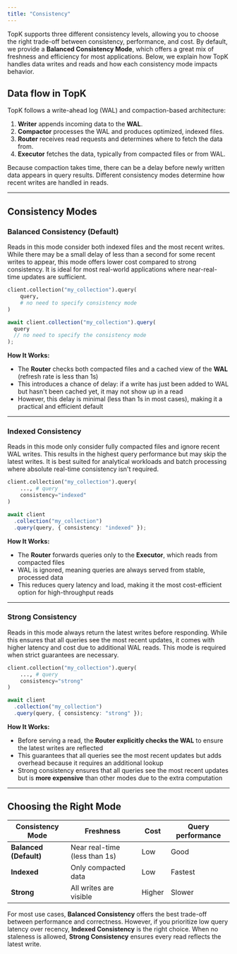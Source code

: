 ```yaml
---
title: "Consistency"
---
```


TopK supports three different consistency levels, allowing you to choose the right trade-off between consistency, performance, and cost. By default, we provide a **Balanced Consistency Mode**, which offers a great mix of freshness and efficiency for most applications. Below, we explain how TopK handles data writes and reads and how each consistency mode impacts behavior.

## Data flow in TopK

TopK follows a write-ahead log (WAL) and compaction-based architecture:

1. **Writer** appends incoming data to the **WAL**.
2. **Compactor** processes the WAL and produces optimized, indexed files.
3. **Router** receives read requests and determines where to fetch the data from.
4. **Executor** fetches the data, typically from compacted files or from WAL.

Because compaction takes time, there can be a delay before newly written data appears in query results. Different consistency modes determine how recent writes are handled in reads.

---

## Consistency Modes

### **Balanced Consistency (Default)**

Reads in this mode consider both indexed files and the most recent writes. While there may be a small delay of less than a second for some recent writes to appear, this mode offers lower cost compared to strong consistency. It is ideal for most real-world applications where near-real-time updates are sufficient.

<CodeGroup>

```python Python
client.collection("my_collection").query(
    query,
    # no need to specify consistency mode
)
```


```typescript Javascript
await client.collection("my_collection").query(
  query
  // no need to specify the consistency mode
);
```

</CodeGroup>

**How It Works:**

- The **Router** checks both compacted files and a cached view of the **WAL** (refresh rate is less than 1s)
- This introduces a chance of delay: if a write has just been added to WAL but hasn't been cached yet, it may not show up in a read
- However, this delay is minimal (less than 1s in most cases), making it a practical and efficient default

---

### **Indexed Consistency**

Reads in this mode only consider fully compacted files and ignore recent WAL writes. This results in the highest query performance but may skip the latest writes. It is best suited for analytical workloads and batch processing where absolute real-time consistency isn't required.

<CodeGroup>

```python Python
client.collection("my_collection").query(
    ..., # query
    consistency="indexed"
)
```


```typescript Javascript
await client
  .collection("my_collection")
  .query(query, { consistency: "indexed" });
```

</CodeGroup>

**How It Works:**

- The **Router** forwards queries only to the **Executor**, which reads from compacted files
- WAL is ignored, meaning queries are always served from stable, processed data
- This reduces query latency and load, making it the most cost-efficient option for high-throughput reads

---

### **Strong Consistency**

Reads in this mode always return the latest writes before responding. While this ensures that all queries see the most recent updates, it comes with higher latency and cost due to additional WAL reads. This mode is required when strict guarantees are necessary.

<CodeGroup>

```python Python
client.collection("my_collection").query(
    ..., # query
    consistency="strong"
)
```


```typescript Javascript
await client
  .collection("my_collection")
  .query(query, { consistency: "strong" });
```

</CodeGroup>

**How It Works:**

- Before serving a read, the **Router explicitly checks the WAL** to ensure the latest writes are reflected
- This guarantees that all queries see the most recent updates but adds overhead because it requires an additional lookup
- Strong consistency ensures that all queries see the most recent updates but is **more expensive** than other modes due to the extra computation

---

## Choosing the Right Mode

| Consistency Mode       | Freshness                     | Cost   | Query performance |
| ---------------------- | ----------------------------- | ------ | ----------------- |
| **Balanced (Default)** | Near real-time (less than 1s) | Low    | Good              |
| **Indexed**            | Only compacted data           | Low    | Fastest           |
| **Strong**             | All writes are visible        | Higher | Slower            |

For most use cases, **Balanced Consistency** offers the best trade-off between performance and correctness. However, if you prioritize low query latency over recency, **Indexed Consistency** is the right choice. When no staleness is allowed, **Strong Consistency** ensures every read reflects the latest write.